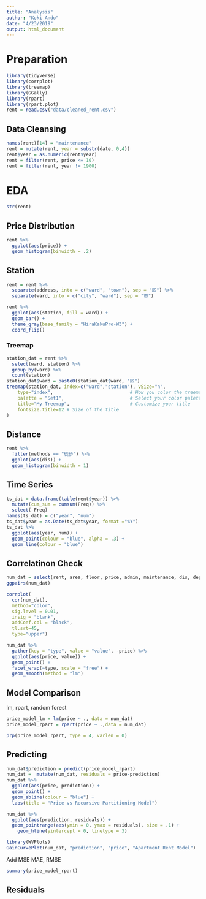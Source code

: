 ```yaml
---
title: "Analysis"
author: "Koki Ando"
date: "4/23/2019"
output: html_document
---
```


# Preparation

```r
library(tidyverse)
library(corrplot)
library(treemap)
library(GGally)
library(rpart)
library(rpart.plot)
rent = read.csv("data/cleaned_rent.csv")
```

## Data Cleansing

```r
names(rent)[14] = "maintenance"
rent = mutate(rent, year = substr(date, 0,4))
rent$year = as.numeric(rent$year)
rent = filter(rent, price <= 10)
rent = filter(rent, year != 1900)
```


# EDA

```r
str(rent)
```

## Price Distribution

```r
rent %>% 
  ggplot(aes(price)) +
  geom_histogram(binwidth = .2)
```


## Station

```r
rent = rent %>% 
  separate(address, into = c("ward", "town"), sep = "区") %>% 
  separate(ward, into = c("city", "ward"), sep = "市")

```

```r
rent %>% 
  ggplot(aes(station, fill = ward)) +
  geom_bar() +
  theme_gray(base_family = "HiraKakuPro-W3") +
  coord_flip()
```

### Treemap

```r
station_dat = rent %>% 
  select(ward, station) %>% 
  group_by(ward) %>%
  count(station)
station_dat$ward = paste0(station_dat$ward, "区")
treemap(station_dat, index=c("ward","station"), vSize="n", 
    type="index",                            # How you color the treemap. type help(treemap) for more info
    palette = "Set1",                        # Select your color palette from the RColorBrewer presets or make your own.
    title="My Treemap",                      # Customize your title
    fontsize.title=12 # Size of the title
)
```

## Distance

```r
rent %>% 
  filter(methods == "徒歩") %>% 
  ggplot(aes(dis)) +
  geom_histogram(binwidth = 1)
```

## Time Series

```r
ts_dat = data.frame(table(rent$year)) %>% 
  mutate(cum_sum = cumsum(Freq)) %>% 
  select(-Freq)
names(ts_dat) = c("year", "num")
ts_dat$year = as.Date(ts_dat$year, format ="%Y")
ts_dat %>% 
  ggplot(aes(year, num)) +
  geom_point(colour = "blue", alpha = .3) +
  geom_line(colour = "blue")
```

## Correlatinon Check

```r
num_dat = select(rent, area, floor, price, admin, maintenance, dis, deposit, key, renewal, year)
ggpairs(num_dat)
```


```r
corrplot(
  cor(num_dat),
  method="color",  
  sig.level = 0.01, 
  insig = "blank",
  addCoef.col = "black", 
  tl.srt=45, 
  type="upper")
```

```r
num_dat %>% 
  gather(key = "type", value = "value", -price) %>% 
  ggplot(aes(price, value)) +
  geom_point() +
  facet_wrap(~type, scale = "free") +
  geom_smooth(method = "lm")
```

## Model Comparison

lm, rpart, random forest

```r
price_model_lm = lm(price ~ ., data = num_dat)
price_model_rpart = rpart(price ~ .,data = num_dat)
```

```r
prp(price_model_rpart, type = 4, varlen = 0)
```

## Predicting


```r
num_dat$prediction = predict(price_model_rpart)
num_dat =  mutate(num_dat, residuals = price-prediction)
num_dat %>% 
  ggplot(aes(price, prediction)) +
  geom_point() +
  geom_abline(colour = "blue") +
  labs(title = "Price vs Recursive Partitioning Model")
```


```r
num_dat %>% 
  ggplot(aes(prediction, residuals)) +
  geom_pointrange(aes(ymin = 0, ymax = residuals), size = .1) + 
    geom_hline(yintercept = 0, linetype = 3)
```

```r
library(WVPlots)
GainCurvePlot(num_dat, "prediction", "price", "Apartment Rent Model")
```


Add MSE MAE, RMSE


```r
summary(price_model_rpart)
```

## Residuals


